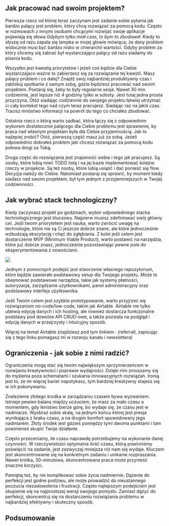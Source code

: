 ## Jak pracować nad swoim projektem?

Pierwsza rzecz od której teraz zaczynam jest zadanie sobie pytania jak bardzo palący jest problem, który chcę rozwiązać za pomocą kodu. Często w rozmowach z innymi osobami chcącymi rozwijać swoje aplikacje pojawiają się słowa _Gdybym tylko miał czas, to bym to zbudował_. Kiedy to słyszę od razu zapala się lampka w mojej głowie mówiąca, że dany problem widocznie musi być bardzo nisko w chierarchii wartości. Gdyby problem za który chcemy się zabrać był wystarczająco palący od razu siadamy do pisania kodu.

Wszystko jest kwestią priorytetów i jeżeli coś będzie dla Ciebie wystarczajaco ważne to zabierzesz się za rozwiązanie tej kwestii. Masz palący problem i co dalej? Znajdź swój najbardziej produktywny czas i zablokuj spotkanie z samym sobą, gdzie będziesz pracować nad swoim projektem. Postaraj się, żeby to były regularne sesje. Nawet 30 min codziennie, jest lepsze niż 4 godziny tylko w soboty. Jest tutaj jedna prosta przyczyna. Otóż siadając codziennie do swojego projektu łatwiej utrzymać ci cały kontekst tego nad czym teraz pracujesz. Siadając raz na jakiś czas. Tracisz mnóstwo informacji na powrót do tego co chciałeś zbudować.

Ostatnia rzecz o którą warto zadbać, która łączy się z odpowiednim wyborem dostatecznie palącego dla Ciebie problemu jest sprawienie, by praca nad własnym projektam była dla Ciebie przyjemnością. Jak to najlepiej zrobić? Otóż, pierwszą część masz już za sobą. Jeżeli odpowiednio dobrałeś problem jaki chcesz rozwiązać za pomocą kodu połowa drogi za Tobą.

Druga część do rozwiązania jest znajomość siebie i tego jak pracujesz. Są osoby, które lubią mieć TODO listę i na jej bazie implementować kolejne rzeczy w projekcie. Są też osoby, które lubią usiąść i dać ponieść się flow. Decyzja należy do Ciebie. Natomiast postaraj się sprawić, by moment kiedy siadasz nad swoim projektem, był tym jednym z przyjemniejszych w Twojej codzienności.

## Jak wybrać stack technologiczny?

Kiedy zaczynasz projekt po godzinach, wybór odpowiedniego stacka technologicznego jest kluczowy. Najpierw musisz zdefiniować swój główny cel. Jeśli twoim priorytetem jest nauka, warto zwrócić uwagę na technologie, które nie są Ci jeszcze dobrze znane, ale które jednocześnie wzbudzają ekscytację i chęć do zgłębiania. Z kolei jeśli celem jest dostarczenie MVP (Minimum Viable Product), warto postawić na narzędzia, które już dobrze znasz, jednocześnie pozostawiając pewne pole do eksperymentowania z nowościami.

![](https://dsc.cloud/88160a/jak_budowac_222.webp)

Jednym z pomocnych podejść jest stworzenie własnego repozytorium, które będzie zawierało podstawowy setup dla Twojego projektu. Może to obejmować podstawowe narzędzia, takie jak systemy płatności, autoryzacja, zarządzanie użytkownikami, panel administracyjny oraz podstawowy interfejs użytkownika.

Jeśli Twoim celem jest szybkie prototypowanie, warto przyjrzeć się rozwiązaniom no-code/low-code, takim jak Airtable. Airtable nie tylko ułatwia edycję danych i ich hosting, ale również dostarcza funkcjonalne podstawy pod dowolne API CRUD-owe, a także pozwala na podgląd i edycję danych w przejrzysty i intuicyjny sposób.

Więcej na temat Airtable znajdziesz pod tym linkiem : [](https://airtable.com/invite/r/9EwaSimy) (referrall, zapisując się z tego linku pomagasz mi w rozwoju kanału i newslettera)

## Ograniczenia - jak sobie z nimi radzić?

Ograniczenia mogą stać się twoim największym sprzymierzeńcem w rozwijaniu kreatywności i poprawie wydajności. Dzięki nim zmuszamy się do myślenia poza schematami i szukania innowacyjnych rozwiązań. Ironią jest to, że im więcej barier napotykasz, tym bardziej kreatywny stajesz się w ich pokonywaniu.

Znalezienie złotego środka w zarządzaniu czasem bywa wyzwaniem. Istnieje pewien balans między uczuciem, że masz za mało czasu a momentem, gdy lenistwo bierze górę, bo wydaje się, że czasu jest w nadmiarze. Wyobraź sobie skalę, na jednym końcu której jest presja wynikająca z braku czasu, a na drugim komfort spowodowany jego nadmiarem. Złoty środek jest gdzieś pomiędzy tymi dwoma punktami i tam powinieneś skupić Twoje działanie.

Często przeceniamy, ile czasu naprawdę potrzebujemy na wykonanie danej czynności. W rzeczywistości optymalna ilość czasu, którą powinniśmy poświęcić na zadanie, jest zazwyczaj mniejsza niż nam się wydaje. Kluczem jest skoncentrowanie się na konkretnym zadaniu i unikanie rozpraszania. Nawet krótka, 30-minutowa, skoncentrowana praca może przynieść znaczne korzyści.

Pamiętaj też, by nie komplikować sobie życia nadmiernie. Dążenie do perfekcji jest godne podziwu, ale może prowadzić do nieustannego poczucia niezadowolenia i frustracji. Często najlepszym podejściem jest skupienie się na najprostszej wersji swojego pomysłu. Zamiast dążyć do perfekcji, skoncentruj się na dostarczeniu rozwiązania problemu w najbardziej efektywny i skuteczny sposób.

## Podsumowanie
